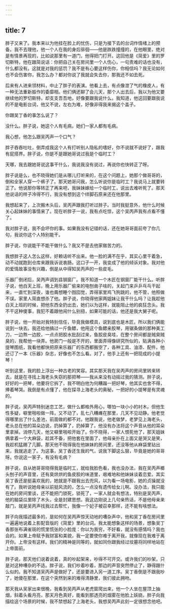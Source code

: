 ```yaml
---
---
---
```

title: 7
---




胖子又来了。我本来以为他挂在脸上的忧伤，只是为接下去的台词作情绪上的预备。我不去理他，他一个人在我的身后徘徊——他是跌跌撞撞的，在他眼里，绝对是有情景再现的，比如说那里有一道门，他得把门打开。这回他是《简爱》里的罗切斯特，他在跟简说话：你把自己关在房间里一个人伤心，一句责难的话也没有，什么都没有。这就是对我的惩罚？我不是有心要这样伤你，你相信吗？我无论如何也不会伤害你，我怎么办？都对你说了我就会失去你，那我还不如去死。

后来有人进来领材料，中止了胖子的表演。他看上去，有点像泄了气的橡皮人，有一种无法重新振作的委靡相。他们俩还聊了会儿天，那个人出去后，我以为他又要继续他的罗切斯特，却支支吾吾地，好像要跟我说什么。我知道，他这回要跟我说的不是电影台词，他又不说，左右为难，好像非得我来揭这个盖子。

你跟吴丁香的事怎么说了？

没什么。胖子说，她这个人有毛病，她们一家人都有毛病。

我心想，他怎么跟吴丙声一个口气？

胖子吞吞吐吐，倒弄成我这个人有打听别人隐私的嗜好，你不说就不说好了，跟我有屁搭界。胖子说，你是不是跟她哥说过我是个临时工？

天哪，我去跟她哥说这事干什么，我说我没有说过，再说你也快转正了呀。

胖子说是么，也不晓得她们是从哪儿打听来的，在这个问题上，她那个做哥哥的，倒和全家人穿一个裤子了。那天她哥问我，怎么听说你是临时工？我说马上就要转正了。他说那你等转正了再来吧，我妹妹嫁给一个临时工，说出去难听死了。那天他说话的样子冷得不行，我没有想到这个绊脚石原来还在他那里。

我想起来了，上次搬木头后，吴丙声跟我打听过胖子。当时我挺意外，他什么时候关心起妹妹的事情来了。现在听胖子一说，我有点吃惊，这个吴丙声我有点看不懂了。

我对胖子说，我不会坏你的事。如果我没有记错的话，还在她哥哥面前夸了你几句，我说你这个人特别能干。

胖子说，你说能干不能干做什么？我又不是去他家做苦力的。

我想胖子这人怎么这样，好赖话听不出来。他一脸的满不在乎，其实心里干着急，动不动就跑到仓库来跟我诉说衷肠。这口子一开，我变成了他的倾诉对象。我对他的爱情故事没有兴趣，倒是从中得知吴丙声的一些皮毛。

乐器厂倒闭后，吴丙声调到县钢窗厂。我不知道一个木匠在钢窗厂能干什么。听胖子说，他白天上班，晚上用乐器厂偷来的电刨凿子啥的，关起门来乒乒乓乓干起来，一直忙到深夜，谁也甭想睡个囫囵觉，弄得家里鸡飞狗跳的，他不管，他照做不误。家里人简直想杀了他。胖子说，你晓得他家两姐妹让我干什么吗？让我趁他白天上班的时候，把他东西全扔出去，她们以为这样，就能阻止他的疯狂念头。我不干这种傻事，我犯不着跟他闹什么别扭，如果可能的话，他还是我大舅子呢。

胖子说，他一开始对我特别信任，毕竟我做模具，说到底也是木匠，所以我们俩能说到一块去。我还给他搞过一斤鱼鳔，他用这个鱼鳔来胶琴，用锯条做的那种美工刀，一边熬一边胶，一点点把胶水批刮过来，鱼胶皮臭哇，在整个房间都是贼臭贼臭的，我帮他一块弄。他房门一般是不开的，里面弄得像研究所似的，贴满各种小提琴图纸，我看他都快把原来乐器厂的东西都搬空了，各种工具、油漆、配件。他还订了一本《乐器》杂志，好像也不怎么看。对了，他手上还有一把现成的小提琴！

听到这里，我的脸上浮出一种古老的笑容。其实那天我在吴丙声的房间里转来转去，就是在寻找上海老头失窃的那把琴——我从来没有动摇过我的猜测。胖子说，好好的一把琴，他要将它拆了，我不明白他为何糟蹋一把好琴，他其实也舍不得，捧着琴哭。我倒是有点懂了，他在探寻上海老头的奥秘，一把好的小提琴是有灵魂的。

胖子说，吴丙声特别迷恋工艺，做什么都格外用心，哪怕一块小小的衬木。但他生性多疑，噼里啪啦做一阵，又不动了，乱七八糟瘫在那里，几天不见动静。他老觉得哪里出了什么差池，前面做的都不对。他跟我说，他老做梦，老梦见上海老头，老头总在他的耳朵边说，扔掉算了，扔掉算了。他没有办法将这个声音从他的耳朵里拿掉。消停几天，他又噼里啪啦开始了。你不晓得，一家人恨死他了，那天姐妹俩拿着一个大麻袋，趁其不备，把他套在里面了，他母亲扑在上面又是哭又是笑，我趁机猛踢了几脚。那天他不晓得我在他妹妹的房间里，还没等他从麻袋里钻出来，我就逃走了。为这事，吴丁香还生我的气，说我下脚这么狠，毕竟是她的哥哥呀。你说这一家子，有没有毛病？

胖子说，自从她哥哥晓得我是临时工，就给我脸色看，我也没办法，我在吴丙声榔头刨子的声音里，还有臭烘烘的鱼皮胶的味道里，艰难地和他妹妹谈着恋爱。其实吴丁香还是挺喜欢我的，她就是不跟我出去兜风，以为看一场电影，她的贞操就没有了。我听说她母亲以前挺风流的，怎么一点没有遗传给女儿啊。没办法，我只能在她的房间里谈，还不能把门锁死，锁死了，一家人就会有想法，特别是吴丙声，他的脑袋瓜里除了木头，全是封建思想。我这边刚说上几句亲热话，不是他母亲来敲门，就是吴丙声找我过去帮忙，我像一个妃子被召幸那样，还不能有啥想法。

胖子向我描述最多的，是如何在吴丙声惊天动地的嘈杂声中，他和吴丁香在房间里一遍遍地说着上影配音版的《简爱》里的台词。我太能想象这样的场景，想象吴丁香那张布满雀斑的慌里慌张的小脸庞：你以为我穷，不好看，就没有感情吗？我也会的。如果上帝赋予我财富和美貌，我一定要使你难于离开我，就像现在我难于离开你。上帝没有这样。我们的精神是同等的，就如同你跟我经过坟墓将同样地站在上帝面前。

胖子说，那天他们说着说着，真的吵起架来，吵得不可开交。或许我们的吵架，只是对这种嘈杂的不适。胖子说，我们吵着吵着，那边的声音突然停止了，静得跟什么似的。我不知道吴丙声是做好了，还是要进入另一道工序。吴丁香倒是不跟我吵了，她傻在那里，在这个突然到来的难得清静里，我们彼此拥吻。

那天我从吴家出来很晚，我看到吴丙声从老虎窗爬出来，他一个人坐在屋顶上抽烟，斜着头看月亮，那天月色真好，能看到那透亮的烟雾在他脸上妖娆。胖子向我描绘这个场景的时候，我不禁想起了上海老头，我想吴丙声此刻一定很想念他吧。